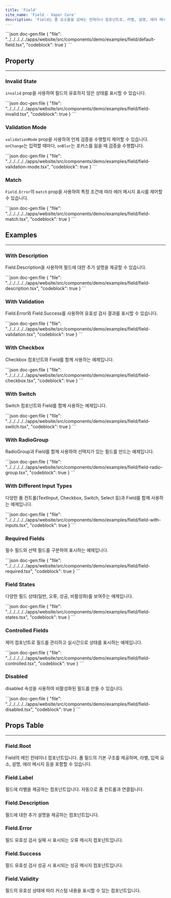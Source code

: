```yaml
---
title: 'Field'
site_name: 'Field - Vapor Core'
description: 'Field는 폼 요소들을 감싸는 컨테이너 컴포넌트로, 라벨, 설명, 에러 메시지, 성공 메시지 등을 제공합니다.'
---
```


<Demo name="field/default-field">
```json doc-gen:file 
{
    "file": "../../../../../apps/website/src/components/demo/examples/field/default-field.tsx",
    "codeblock": true
}
```
</Demo>

## Property

---

### Invalid State

`invalid` prop을 사용하여 필드의 유효하지 않은 상태를 표시할 수 있습니다.

<Demo name="field/field-invalid">
```json doc-gen:file
{
    "file": "../../../../../apps/website/src/components/demo/examples/field/field-invalid.tsx",
    "codeblock": true
}
```
</Demo>

### Validation Mode

`validationMode` prop을 사용하여 언제 검증을 수행할지 제어할 수 있습니다. `onChange`는 입력할 때마다, `onBlur`는 포커스를 잃을 때 검증을 수행합니다.

<Demo name="field/field-validation-mode">
```json doc-gen:file
{
    "file": "../../../../../apps/website/src/components/demo/examples/field/field-validation-mode.tsx",
    "codeblock": true
}
```
</Demo>

### Match

`Field.Error`의 `match` prop을 사용하여 특정 조건에 따라 에러 메시지 표시를 제어할 수 있습니다.

<Demo name="field/field-match">
```json doc-gen:file
{
    "file": "../../../../../apps/website/src/components/demo/examples/field/field-match.tsx",
    "codeblock": true
}
```
</Demo>

## Examples

---

### With Description

Field.Description을 사용하여 필드에 대한 추가 설명을 제공할 수 있습니다.

<Demo name="field/field-description">
```json doc-gen:file 
{
    "file": "../../../../../apps/website/src/components/demo/examples/field/field-description.tsx",
    "codeblock": true
}
```
</Demo>

### With Validation

Field.Error와 Field.Success를 사용하여 유효성 검사 결과를 표시할 수 있습니다.

<Demo name="field/field-validation">
```json doc-gen:file
{
    "file": "../../../../../apps/website/src/components/demo/examples/field/field-validation.tsx",
    "codeblock": true
}
```
</Demo>

### With Checkbox

Checkbox 컴포넌트와 Field를 함께 사용하는 예제입니다.

<Demo name="field/field-checkbox">
```json doc-gen:file
{
    "file": "../../../../../apps/website/src/components/demo/examples/field/field-checkbox.tsx",
    "codeblock": true
}
```
</Demo>

### With Switch

Switch 컴포넌트와 Field를 함께 사용하는 예제입니다.

<Demo name="field/field-switch">
```json doc-gen:file
{
    "file": "../../../../../apps/website/src/components/demo/examples/field/field-switch.tsx",
    "codeblock": true
}
```
</Demo>

### With RadioGroup

RadioGroup과 Field를 함께 사용하여 선택지가 있는 필드를 만드는 예제입니다.

<Demo name = "field/field-radio-group">
```json doc-gen:file
{
    "file": "../../../../../apps/website/src/components/demo/examples/field/field-radio-group.tsx",
    "codeblock": true
}
```
</Demo>

### With Different Input Types

다양한 폼 컨트롤(TextInput, Checkbox, Switch, Select 등)과 Field를 함께 사용하는 예제입니다.

<Demo name="field/field-with-inputs">
```json doc-gen:file
{
    "file": "../../../../../apps/website/src/components/demo/examples/field/field-with-inputs.tsx",
    "codeblock": true
}
```
</Demo>

### Required Fields

필수 필드와 선택 필드를 구분하여 표시하는 예제입니다.

<Demo name="field/field-required">
```json doc-gen:file
{
    "file": "../../../../../apps/website/src/components/demo/examples/field/field-required.tsx",
    "codeblock": true
}
```
</Demo>

### Field States

다양한 필드 상태(일반, 오류, 성공, 비활성화)를 보여주는 예제입니다.

<Demo name="field/field-states">
```json doc-gen:file
{
    "file": "../../../../../apps/website/src/components/demo/examples/field/field-states.tsx",
    "codeblock": true
}
```
</Demo>

### Controlled Fields

제어 컴포넌트로 필드를 관리하고 실시간으로 상태를 표시하는 예제입니다.

<Demo name="field/field-controlled">
```json doc-gen:file
{
    "file": "../../../../../apps/website/src/components/demo/examples/field/field-controlled.tsx",
    "codeblock": true
}
```
</Demo>

### Disabled

disabled 속성을 사용하여 비활성화된 필드를 만들 수 있습니다.

<Demo name="field/field-disabled">
```json doc-gen:file
{
    "file": "../../../../../apps/website/src/components/demo/examples/field/field-disabled.tsx",
    "codeblock": true
}
```
</Demo>

## Props Table

---

### Field.Root

Field의 메인 컨테이너 컴포넌트입니다. 폼 필드의 기본 구조를 제공하며, 라벨, 입력 요소, 설명, 에러 메시지 등을 포함할 수 있습니다.

<ComponentPropsTable file="field" section="props" />

### Field.Label

필드에 라벨을 제공하는 컴포넌트입니다. 자동으로 폼 컨트롤과 연결됩니다.

<ComponentPropsTable file="field" section="labelProps" />

### Field.Description

필드에 대한 추가 설명을 제공하는 컴포넌트입니다.

<ComponentPropsTable file="field" section="descriptionProps" />

### Field.Error

필드 유효성 검사 실패 시 표시되는 오류 메시지 컴포넌트입니다.

<ComponentPropsTable file="field" section="errorProps" />

### Field.Success

필드 유효성 검사 성공 시 표시되는 성공 메시지 컴포넌트입니다.

<ComponentPropsTable file="field" section="successProps" />

### Field.Validity

필드의 유효성 상태에 따라 커스텀 내용을 표시할 수 있는 컴포넌트입니다.

<ComponentPropsTable file="field" section="validityProps" />
